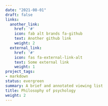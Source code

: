 ```yaml
---
date: "2021-08-01"
draft: false
links:
  another_link:
    href: '#'
    icon: fab alt brands fa-github
    text: Another github link
    weight: 2
  external_link:
    href: '#'
    icon: fas fa-external-link-alt
    text: Some external link
    weight: 1
project_tags:
- markdown
status: evergreen
summary: A brief and annotated viewing list
title: Philosophy of psychology
weight: 2
---
```



